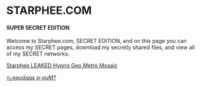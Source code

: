 
<Banner>

# STARPHEE.COM 
#### SUPER SECRET EDITION

Welcome to Starphee.com, SECRET EDITION, and on this page you can access my SECRET pages, download my secretly shared files, and view all of my SECRET networks. 

<a class="gtm-button" href="discord" rel="external">
  Starphee LEAKED
</a>
<a class="gtm-button" href="/hypno" rel="external">
  Hypno
</a>
<a class="gtm-button" href="geometro" rel="external">
  Geo Metro
</a>
<a class="gtm-button" href="/mosaic" rel="external">
  Mosaic
</a>

</Banner>


[⍟](/)[_¿ǝǝɥdɹɐʇs sᴉ oɥM?_](ʇnoqɐ)
